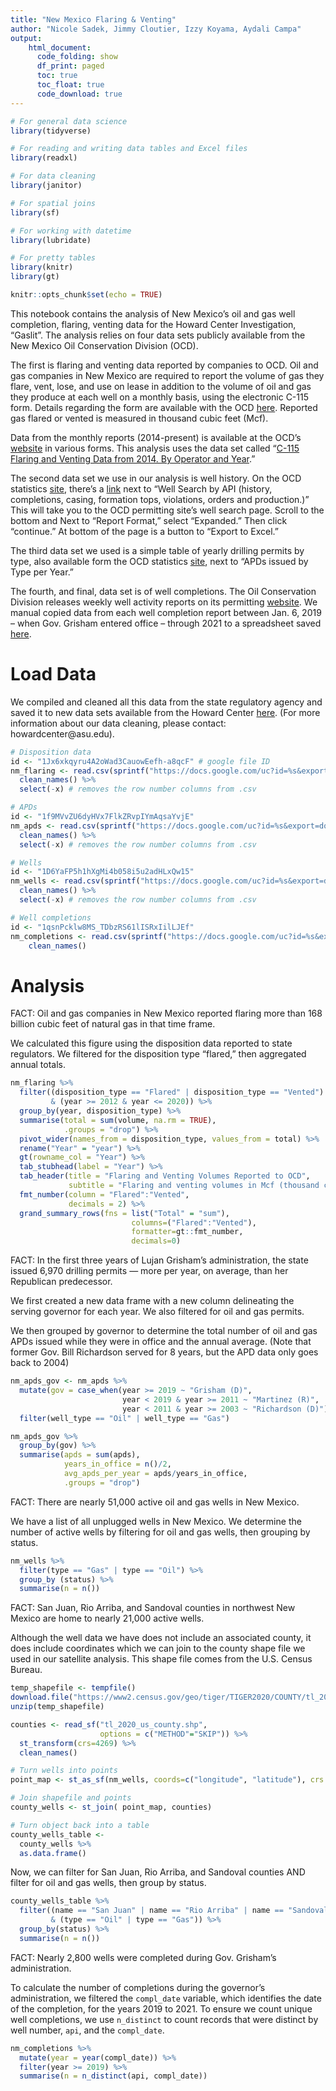 ```yaml
---
title: "New Mexico Flaring & Venting"
author: "Nicole Sadek, Jimmy Cloutier, Izzy Koyama, Aydali Campa"
output:
    html_document:
      code_folding: show
      df_print: paged
      toc: true
      toc_float: true
      code_download: true
---
```



```r

# For general data science
library(tidyverse)

# For reading and writing data tables and Excel files
library(readxl)

# For data cleaning
library(janitor)

# For spatial joins
library(sf)

# For working with datetime
library(lubridate)

# For pretty tables
library(knitr)
library(gt)

knitr::opts_chunk$set(echo = TRUE)

```


This notebook contains the analysis of New Mexico's oil and gas well completion, flaring, venting  data for the Howard Center Investigation, "Gaslit". The analysis  relies on four data sets publicly available from the New Mexico Oil Conservation Division (OCD). 

The first is flaring and venting data reported by companies to OCD. Oil and gas companies in New Mexico are required to report the volume of gas they flare, vent, lose, and use on lease in addition to the volume of oil and gas they produce at each well on a monthly basis, using the electronic C-115 form. Details regarding the form are available with the OCD [here](https://www.emnrd.nm.gov/ocd/wp-content/uploads/sites/6/C115_Instructions2019.pdf). Reported gas flared or vented is measured in thousand cubic feet (Mcf).

Data from the monthly reports (2014-present) is available at the OCD's [website](https://www.emnrd.nm.gov/ocd/ocd-data/statistics/) in various forms. This analysis uses the data set called "[C-115 Flaring and Venting Data from 2014. By Operator and Year](https://www.emnrd.nm.gov/wp-content/uploads/Copy-of-C-115-Non-Transported-Product-Disposition-By-Operator-VF-Gas-2021-0609.xlsx)."

The second data set we use in our analysis is well history. On the OCD statistics [site](https://www.emnrd.nm.gov/ocd/ocd-data/statistics/), there's a [link](https://wwwapps.emnrd.state.nm.us/ocd/ocdpermitting/Data/Wells.aspx) next to "Well Search by API (history, completions, casing, formation tops, violations, orders and production.)" This will take you to the OCD permitting site's well search page. Scroll to the bottom and Next to "Report Format," select "Expanded." Then click "continue." At bottom of the page is a button to "Export to Excel."

The third data set we used is a simple table of yearly drilling permits by type, also available form the OCD statistics [site](https://www.emnrd.nm.gov/ocd/ocd-data/statistics/), next to "APDs issued by Type per Year."

The fourth, and final, data set is of well completions. The Oil Conservation Division releases weekly well activity reports on its permitting [website](https://wwwapps.emnrd.nm.gov/ocd/ocdpermitting/Reporting/Activity/WeeklyActivity.aspx). We manual copied data from each well completion report between Jan. 6, 2019 -- when Gov. Grisham entered office -- through 2021 to a spreadsheet saved [here](https://drive.google.com/file/d/1qsnPcklw8MS_TDbzRS61lISRxIilLJEf/view?usp=sharing). 

# Load Data

We compiled and cleaned all this data from the state regulatory agency and saved it to new data sets available from the Howard Center [here](https://drive.google.com/drive/folders/1MR7DvWKFKBjd3MO7UKkfIRhWEppxDpXY?usp=sharing). (For more information about our data cleaning, please contact: howardcenter@asu.edu). 

```r

# Disposition data
id <- "1Jx6xkqyru4A2oWad3CauowEefh-a8qcF" # google file ID
nm_flaring <- read.csv(sprintf("https://docs.google.com/uc?id=%s&export=download", id)) %>%
  clean_names() %>%
  select(-x) # removes the row number columns from .csv

# APDs
id <- "1f9MVvZU6dyHVx7FlkZRvpIYmAqsaYvjE"
nm_apds <- read.csv(sprintf("https://docs.google.com/uc?id=%s&export=download", id)) %>%
  clean_names() %>%
  select(-x) # removes the row number columns from .csv

# Wells
id <- "1D6YaFP5h1hXgMi4b058i5u2adHLxQw15"
nm_wells <- read.csv(sprintf("https://docs.google.com/uc?id=%s&export=download", id)) %>%
  clean_names() %>%
  select(-x) # removes the row number columns from .csv

# Well completions
id <- "1qsnPcklw8MS_TDbzRS61lISRxIilLJEf"
nm_completions <- read.csv(sprintf("https://docs.google.com/uc?id=%s&export=download", id)) %>%
    clean_names()

```

# Analysis

FACT: Oil and gas companies in New Mexico reported flaring more than 168 billion cubic feet of natural gas in that time frame.

We calculated this figure using the disposition data reported to state regulators. We filtered for the disposition type "flared," then aggregated annual totals.  

```r

nm_flaring %>%
  filter((disposition_type == "Flared" | disposition_type == "Vented")
         & (year >= 2012 & year <= 2020)) %>%
  group_by(year, disposition_type) %>%
  summarise(total = sum(volume, na.rm = TRUE),
            .groups = "drop") %>%
  pivot_wider(names_from = disposition_type, values_from = total) %>%
  rename("Year" = "year") %>%
  gt(rowname_col = "Year") %>%
  tab_stubhead(label = "Year") %>%
  tab_header(title = "Flaring and Venting Volumes Reported to OCD",
             subtitle = "Flaring and venting volumes in Mcf (thousand cubic feet)") %>%
  fmt_number(column = "Flared":"Vented",
             decimals = 2) %>%
  grand_summary_rows(fns = list("Total" = "sum"), 
                           columns=("Flared":"Vented"), 
                           formatter=gt::fmt_number, 
                           decimals=0)


```

FACT: In the first three years of Lujan Grisham’s administration, the state issued 6,970 drilling permits — more per year, on average, than her Republican predecessor. 

We first created a new data frame with a new column delineating the serving governor for each year. We also filtered for oil and gas permits. 

We then grouped by governor to determine the total number of oil and gas APDs issued while they were in office and the annual average. (Note that former Gov. Bill Richardson served for 8 years, but the APD data only goes back to 2004)

```r

nm_apds_gov <- nm_apds %>%
  mutate(gov = case_when(year >= 2019 ~ "Grisham (D)",
                         year < 2019 & year >= 2011 ~ "Martinez (R)",
                         year < 2011 & year >= 2003 ~ "Richardson (D)")) %>%
  filter(well_type == "Oil" | well_type == "Gas")

nm_apds_gov %>%
  group_by(gov) %>%
  summarise(apds = sum(apds),
            years_in_office = n()/2,
            avg_apds_per_year = apds/years_in_office,
            .groups = "drop")

```

FACT: There are nearly 51,000 active oil and gas wells in New Mexico. 

We have a list of all unplugged wells in New Mexico. We determine the number of active wells by filtering for oil and gas wells, then grouping by  status. 

```r

nm_wells %>%
  filter(type == "Gas" | type == "Oil") %>%
  group_by (status) %>%
  summarise(n = n())

```

FACT: San Juan, Rio Arriba, and Sandoval counties in northwest New Mexico are home to nearly 21,000 active wells. 

Although the well data we have does not include an associated county, it does include coordinates which we can join to the county shape file we used in our satellite analysis. This shape file comes from the U.S. Census Bureau.  

```r

temp_shapefile <- tempfile()
download.file("https://www2.census.gov/geo/tiger/TIGER2020/COUNTY/tl_2020_us_county.zip", temp_shapefile)
unzip(temp_shapefile)

counties <- read_sf("tl_2020_us_county.shp", 
                    options = c("METHOD"="SKIP")) %>%  
  st_transform(crs=4269) %>%
  clean_names()

# Turn wells into points
point_map <- st_as_sf(nm_wells, coords=c("longitude", "latitude"), crs = 4269)

# Join shapefile and points
county_wells <- st_join( point_map, counties)

# Turn object back into a table
county_wells_table <- 
  county_wells %>%
  as.data.frame()

```

Now, we can filter for San Juan, Rio Arriba, and Sandoval counties AND filter for oil and gas wells, then group by status. 

``` r


county_wells_table %>%
  filter((name == "San Juan" | name == "Rio Arriba" | name == "Sandoval") 
         & (type == "Oil" | type == "Gas")) %>%
  group_by(status) %>%
  summarise(n = n())

```

FACT: Nearly 2,800 wells were completed during Gov. Grisham's administration. 

To calculate the number of completions during the governor's administration, we filtered the `compl_date` variable, which identifies the date of the completion, for the years 2019 to 2021. To ensure we count unique well completions, we use `n_distinct` to count records that were distinct by well number, `api`, and the `compl_date`. 

```r

nm_completions %>%
  mutate(year = year(compl_date)) %>%
  filter(year >= 2019) %>%
  summarise(n = n_distinct(api, compl_date))

```

